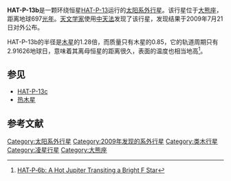 {{Infobox Planet
| bgcolour = #A0B0FF
| image = [[File:Exoplanet_Comparison_HAT-P-13_b.png|300px]]
| caption = HAT-P-13b(右)和[[木星|木星]]比较
| name = HAT-P-13b
| parent star = yes
| star = HAT-P-13
| planet = 
| constell = 大熊座
| distance = 697.9光年
| RA = {{RA|08|39|32}}
| DEC = {{DEC|+47|21|07}}
| class = G4V
| discovery = yes
| discovery_ref = 
| discoverer = Bakos ''et al.''
| discovered = 2009年7月21日
| discovery_method = 中天法
| semimajor =  0.0426天文单位
| semiminor = 
| orbital_circ = 
| eccentricity = 0.021
| period = 2.91626地球日
| inclination = 83.4°
| long_periastron = 
| time_periastron = 
| semi-amp =
| physical_characteristics = yes
| mean_radius = 1.28[[木星|''R''<sub>''J''</sub>]]
| density = 
| surface_grav = 
| mass = 0.851[[木星质量|''M''<sub>''J''</sub>]]
| minimum_mass =
| single_temperature = 
| magnitude =
}}
'''HAT-P-13b'''是一颗环绕恒星[[HAT-P-13|HAT-P-13]]运行的[[太阳系外行星|太阳系外行星]]。该行星位于[[大熊座|大熊座]]，距离地球697[[光年|光年]]。[[天文学家|天文学家]]使用[[中天法|中天法]]发现了该行星，发现结果于2009年7月21日对外公布。

HAT-P-13b的半径是[[木星|木星]]的1.28倍，而质量只有木星的0.85，它的轨道周期只有2.91626地球日，意味着其离母恒星的距离很久，表面的温度也相当地高<ref>[http://www.mendeley.com/research/hatp6b-a-hot-jupiter-transiting-a-bright-f-star HAT‐P‐6b: A Hot Jupiter Transiting a Bright F Star]{{Dead link|date=2019年5月 |bot=InternetArchiveBot |fix-attempted=yes }}</ref>。

== 参见 ==
* [[HAT-P-13c|HAT-P-13c]]
* [[热木星|热木星]]

== 参考文献 ==
{{Reflist}}

[[Category:太阳系外行星|Category:太阳系外行星]]
[[Category:2009年发现的系外行星|Category:2009年发现的系外行星]]
[[Category:类木行星|Category:类木行星]]
[[Category:凌星行星|Category:凌星行星]]
[[Category:大熊座|Category:大熊座]]
